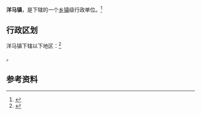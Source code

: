 {{中国乡级行政区|32/09/24/114/000}}

'''洋马镇'''，是{{PRC admin/fullname|32/09/24/114/000|3}}下辖的一个[[乡镇|乡镇]]级行政单位。<ref>{{PRC admin/ref sgc|{{PRC admin/parent|32/09/24/114/000}}}}</ref>

== 行政区划 ==

洋马镇下辖以下地区：<ref>{{PRC admin/ref sgc|32/09/24/114/000}}</ref>

{{PRC admin/children|32/09/24/114/000}}。

== 参考资料 ==

{{reflist}}

{{行政区划小作品}}
{{PRC admin/navcat|32/09/24/114/000}}